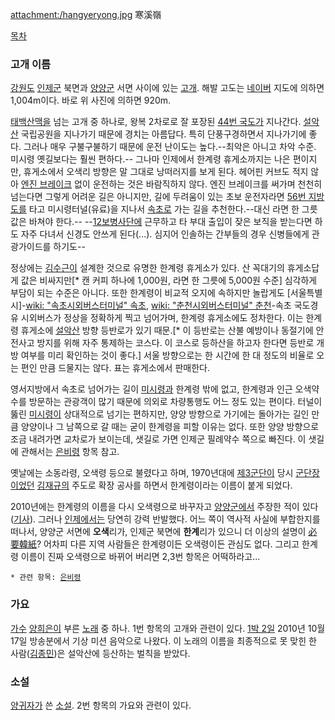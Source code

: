attachment:/hangyeryong.jpg
寒溪嶺

[[목차]]

=== 고개 이름 ===
[[강원도]] [[인제군]] 북면과 [[양양군]] 서면 사이에 있는 [[고개]]. 해발 고도는 [[네이버]] 지도에 의하면 1,004m이다. 바로 위 사진에 의하면 920m.

[[태백산맥]]을 넘는 고개 중 하나로, 왕복 2차로로 잘 포장된 [[44번 국도]]가 지나간다. [[설악산]] 국립공원을 지나가기 때문에 경치는 아름답다. 특히 단풍구경하면서 지나가기에 좋다. 그러나 매우 구불구불하기 때문에 운전 난이도는 높다.--최악은 아니고 차악 수준. 미시령 옛길보다는 훨씬 편하다.-- 그나마 인제에서 한계령 휴게소까지는 나은 편이지만, 휴게소에서 오색리 방향은 말 그대로 낭떠러지를 보게 된다. 헤어핀 커브도 적지 않아 [[엔진 브레이크]] 없이 운전하는 것은 바람직하지 않다. 엔진 브레이크를 써가며 천천히 넘는다면 그렇게 어려운 길은 아니지만, 길에 두려움이 있는 초보 운전자라면 [[56번 지방도]]를 타고 미시령터널(유료)을 지나서 [[속초]]로 가는 길을 추천한다.--대신 라면 한 그릇 값은 바쳐야 한다.-- --[[12보병사단]]에 근무하고 타 부대 출입이 잦은 보직을 받는다면 하도 자주 다녀서 신경도 안쓰게 된다(...). 심지어 인솔하는 간부들의 경우 신병들에게 관광가이드를 하기도--

정상에는 [[김수근]]이 설계한 것으로 유명한 한계령 휴게소가 있다. 산 꼭대기의 휴게소답게 값은 비싸지만[* 캔 커피 하나에 1,000원, 라면 한 그릇에 5,000원 수준] 심각하게 부담이 되는 수준은 아니다. 또한 한계령이 비교적 오지에 속하지만 놀랍게도 [서울특별시]-[[wiki: "속초시외버스터미널" 속초]], [[wiki: "춘천시외버스터미널" 춘천]]-속초 국도경유 시외버스가 정상을 정확하게 찍고 넘어가며, 한계령 휴게소에도 정차한다. 이는 한계령 휴게소에 [[설악산]] 방향 등반로가 있기 때문.[* 이 등반로는 산불 예방이나 동절기에 안전사고 방지를 위해 자주 통제하는 코스다. 이 코스로 등하산을 하고자 한다면 등반로 개방 여부를 미리 확인하는 것이 좋다.] 서울 방향으로는 한 시간에 한 대 정도의 비율로 오는 편인 만큼 드물지는 않다. 표는 휴게소에서 판매한다.

영서지방에서 속초로 넘어가는 길이 [[미시령]]과 한계령 밖에 없고, 한계령과 인근 오색약수를 방문하는 관광객이 많기 때문에 의외로 차량통행도 어느 정도 있는 편이다. 터널이 뚫린 [[미시령]]이 상대적으로 넘기는 편하지만, 양양 방향으로 가기에는 돌아가는 길인 만큼 양양이나 그 남쪽으로 갈 때는 굳이 한계령을 피할 이유는 없다. 또한 양양 방향으로 조금 내려가면 교차로가 보이는데, 샛길로 가면 인제군 필례약수 쪽으로 빠진다. 이 샛길에 관해서는 [[은비령]] 항목 참고.

옛날에는 소동라령, 오색령 등으로 불렸다고 하며, 1970년대에 [[제3군단]]이 당시 [[군단장]]이었던 [[김재규]]의 주도로 확장 공사를 하면서 한계령이라는 이름이 붙게 되었다.

2010년에는 한계령의 이름을 다시 오색령으로 바꾸자고 [[양양군]]에서 주장한 적이 있다([http://news.naver.com/main/read.nhn?mode=LSD&mid=sec&sid1=102&oid=001&aid=0003262611 기사]). 그러나 [[인제]]에서는 당연히 강력 반발했다. 어느 쪽이 역사적 사실에 부합한지를 떠나서, 양양군 서면에 '''오색'''리가, 인제군 북면에 '''한계'''리가 있으니 더 이상의 설명이 [[必要韓紙]]? 어차피 다른 지역 사람들은 한계령이든 오색령이든 관심도 없다. 그리고 한계령 이름이 진짜 오색령으로 바뀌어 버리면 2,3번 항목은 어떡하라고...

 * 관련 항목: [[은비령]]
=== 가요 ===
{{{#!html
<<object width="480" height="385"><param name="movie" value="http://www.youtube.com/v/RLevdLXYWwo?fs=1&amp;hl=ko_KR"></param><param name="allowFullScreen" value="true"></param><param name="allowscriptaccess" value="always"></param><embed src="http://www.youtube.com/v/RLevdLXYWwo?fs=1&amp;hl=ko_KR" type="application/x-shockwave-flash" allowscriptaccess="always" allowfullscreen="true" width="480" height="385"></embed></object>
}}}[[가수]] [[양희은]]이 부른 [[노래]] 중 하나. 1번 항목의 고개와 관련이 있다. [[1박 2일]] 2010년 10월 17일 방송분에서 기상 미션 음악으로 나왔다. 이 노래의 이름을 최종적으로 못 맞힌 한 사람([[김종민]])은 설악산에 등산하는 벌칙을 받았다.

=== 소설 ===
[[양귀자]]가 쓴 [[소설]]. 2번 항목의 가요와 관련이 있다.
